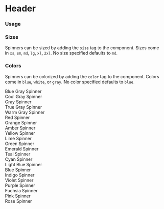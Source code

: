 

<Meta title="Spinner" component={Spinner} />

# Header

### Usage
<Preview>
  <Spinner />
</Preview>

### Sizes
Spinners can be sized by adding the `size` tag to the component. Sizes come in
`xs`, `sm`, `md`, `lg`, `xl`, `2xl`.  No size specified defaults to `md`.

<Preview>
    <Spinner size="xs" />
    <Spinner size="sm" />
    <Spinner size="md" />
    <Spinner size="lg" />
    <Spinner size="xl" />
    <Spinner size="2xl" />
</Preview>

### Colors
Spinners can be colorized by adding the `color` tag to the component. Colors come in
`blue`, `white`, or `gray`.  No color specified defaults to `blue`.
<Preview>
    <Flex>
      <FlexItem className="flex-auto space-y-4">
        <div><Spinner color="blueGray">Blue Gray Spinner</Spinner></div>
        <div><Spinner color="coolGray">Cool Gray Spinner</Spinner></div>
        <div><Spinner color="gray">Gray Spinner</Spinner></div>
        <div><Spinner color="trueGray">True Gray Spinner</Spinner></div>
        <div><Spinner color="warmGray">Warm Gray Spinner</Spinner></div>
        <div><Spinner color="red">Red Spinner</Spinner></div>
        <div><Spinner color="orange">Orange Spinner</Spinner></div>
        <div><Spinner color="amber">Amber Spinner</Spinner></div>
        <div><Spinner color="yellow">Yellow Spinner</Spinner></div>
        <div><Spinner color="lime">Lime Spinner</Spinner></div>
        <div><Spinner color="green">Green Spinner</Spinner></div>
        <div><Spinner color="emerald">Emerald Spinner</Spinner></div>
        <div><Spinner color="teal">Teal Spinner</Spinner></div>
        <div><Spinner color="cyan">Cyan Spinner</Spinner></div>
        <div><Spinner color="lightBlue">Light Blue Spinner</Spinner></div>
        <div><Spinner color="blue">Blue Spinner</Spinner></div>
        <div><Spinner color="indigo">Indigo Spinner</Spinner></div>
        <div><Spinner color="violet">Violet Spinner</Spinner></div>
        <div><Spinner color="purple">Purple Spinner</Spinner></div>
        <div><Spinner color="fuchsia">Fuchsia Spinner</Spinner></div>
        <div><Spinner color="pink">Pink Spinner</Spinner></div>
        <div><Spinner color="rose">Rose Spinner</Spinner></div>
      </FlexItem>
    </Flex>
</Preview>

<Props of={Spinner} />
